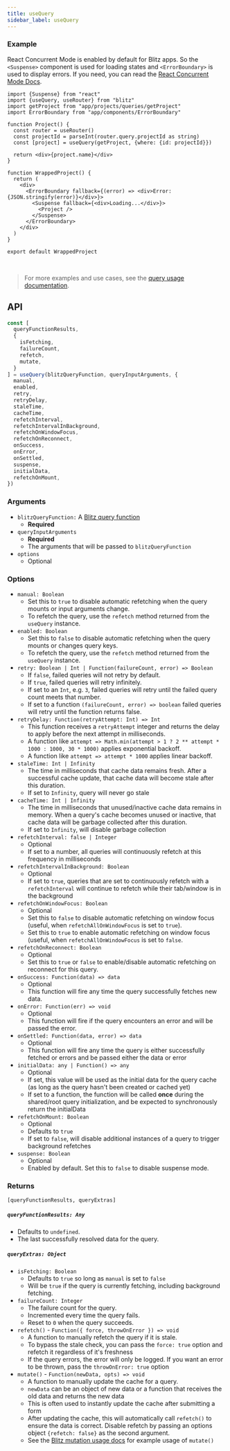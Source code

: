 ```yaml
---
title: useQuery
sidebar_label: useQuery
---
```


### Example

React Concurrent Mode is enabled by default for Blitz apps. So the `<Suspense>` component is used for loading states and `<ErrorBoundary>` is used to display errors. If you need, you can read the [React Concurrent Mode Docs](https://reactjs.org/docs/concurrent-mode-intro.html).

```tsx
import {Suspense} from "react"
import {useQuery, useRouter} from "blitz"
import getProject from "app/projects/queries/getProject"
import ErrorBoundary from "app/components/ErrorBoundary"

function Project() {
  const router = useRouter()
  const projectId = parseInt(router.query.projectId as string)
  const [project] = useQuery(getProject, {where: {id: projectId}})

  return <div>{project.name}</div>
}

function WrappedProject() {
  return (
    <div>
      <ErrorBoundary fallback={(error) => <div>Error: {JSON.stringify(error)}</div>}>
        <Suspense fallback={<div>Loading...</div>}>
          <Project />
        </Suspense>
      </ErrorBoundary>
    </div>
  )
}

export default WrappedProject
```

<br />

> For more examples and use cases, see the [query usage documentation](./query-usage.mdx).

## API

<!-- prettier-ignore -->
```js
const [
  queryFunctionResults,
  {
    isFetching,
    failureCount,
    refetch,
    mutate,
  }
] = useQuery(blitzQueryFunction, queryInputArguments, {
  manual,
  enabled,
  retry,
  retryDelay,
  staleTime,
  cacheTime,
  refetchInterval,
  refetchIntervalInBackground,
  refetchOnWindowFocus,
  refetchOnReconnect,
  onSuccess,
  onError,
  onSettled,
  suspense,
  initialData,
  refetchOnMount,
})
```

### Arguments

- `blitzQueryFunction:` A [Blitz query function](./query-definition)
  - **Required**
- `queryInputArguments`
  - **Required**
  - The arguments that will be passed to `blitzQueryFunction`
- `options`
  - Optional

### Options

- `manual: Boolean`
  - Set this to `true` to disable automatic refetching when the query mounts or input arguments change.
  - To refetch the query, use the `refetch` method returned from the `useQuery` instance.
- `enabled: Boolean`
  - Set this to `false` to disable automatic refetching when the query mounts or changes query keys.
  - To refetch the query, use the `refetch` method returned from the `useQuery` instance.
- `retry: Boolean | Int | Function(failureCount, error) => Boolean`
  - If `false`, failed queries will not retry by default.
  - If `true`, failed queries will retry infinitely.
  - If set to an `Int`, e.g. `3`, failed queries will retry until the failed query count meets that number.
  - If set to a function `(failureCount, error) => boolean` failed queries will retry until the function returns false.
- `retryDelay: Function(retryAttempt: Int) => Int`
  - This function receives a `retryAttempt` integer and returns the delay to apply before the next attempt in milliseconds.
  - A function like `attempt => Math.min(attempt > 1 ? 2 ** attempt * 1000 : 1000, 30 * 1000)` applies exponential backoff.
  - A function like `attempt => attempt * 1000` applies linear backoff.
- `staleTime: Int | Infinity`
  - The time in milliseconds that cache data remains fresh. After a successful cache update, that cache data will become stale after this duration.
  - If set to `Infinity`, query will never go stale
- `cacheTime: Int | Infinity`
  - The time in milliseconds that unused/inactive cache data remains in memory. When a query's cache becomes unused or inactive, that cache data will be garbage collected after this duration.
  - If set to `Infinity`, will disable garbage collection
- `refetchInterval: false | Integer`
  - Optional
  - If set to a number, all queries will continuously refetch at this frequency in milliseconds
- `refetchIntervalInBackground: Boolean`
  - Optional
  - If set to `true`, queries that are set to continuously refetch with a `refetchInterval` will continue to refetch while their tab/window is in the background
- `refetchOnWindowFocus: Boolean`
  - Optional
  - Set this to `false` to disable automatic refetching on window focus (useful, when `refetchAllOnWindowFocus` is set to `true`).
  - Set this to `true` to enable automatic refetching on window focus (useful, when `refetchAllOnWindowFocus` is set to `false`.
- `refetchOnReconnect: Boolean`
  - Optional
  - Set this to `true` or `false` to enable/disable automatic refetching on reconnect for this query.
- `onSuccess: Function(data) => data`
  - Optional
  - This function will fire any time the query successfully fetches new data.
- `onError: Function(err) => void`
  - Optional
  - This function will fire if the query encounters an error and will be passed the error.
- `onSettled: Function(data, error) => data`
  - Optional
  - This function will fire any time the query is either successfully fetched or errors and be passed either the data or error
- `initialData: any | Function() => any`
  - Optional
  - If set, this value will be used as the initial data for the query cache (as long as the query hasn't been created or cached yet)
  - If set to a function, the function will be called **once** during the shared/root query initialization, and be expected to synchronously return the initialData
- `refetchOnMount: Boolean`
  - Optional
  - Defaults to `true`
  - If set to `false`, will disable additional instances of a query to trigger background refetches
- `suspense: Boolean`
  - Optional
  - Enabled by default. Set this to `false` to disable suspense mode.

### Returns

`[queryFunctionResults, queryExtras]`

##### `queryFunctionResults: Any`

- Defaults to `undefined`.
- The last successfully resolved data for the query.

##### `queryExtras: Object`

- `isFetching: Boolean`
  - Defaults to `true` so long as `manual` is set to `false`
  - Will be `true` if the query is currently fetching, including background fetching.
- `failureCount: Integer`
  - The failure count for the query.
  - Incremented every time the query fails.
  - Reset to `0` when the query succeeds.
- `refetch()` - `Function({ force, throwOnError }) => void`
  - A function to manually refetch the query if it is stale.
  - To bypass the stale check, you can pass the `force: true` option and refetch it regardless of it's freshness
  - If the query errors, the error will only be logged. If you want an error to be thrown, pass the `throwOnError: true` option
- `mutate()` - `Function(newData, opts) => void`
  - A function to manually update the cache for a query.
  - `newData` can be an object of new data or a function that receives the old data and returns the new data
  - This is often used to instantly update the cache after submitting a form
  - After updating the cache, this will automatically call `refetch()` to ensure the data is correct. Disable refetch by passing an options object `{refetch: false}` as the second argument.
  - See the [Blitz mutation usage docs](./mutation-usage#mutate) for example usage of `mutate()`
